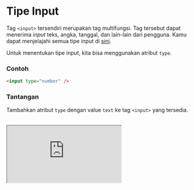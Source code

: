# Tipe Input

Tag `<input>` tersendiri merupakan tag multifungsi. Tag tersebut dapat menerima _input_ teks, angka, tanggal, dan lain-lain dari pengguna. Kamu dapat menjelajahi semua tipe input di [sini](https://www.w3schools.com/html/html_form_input_types.asp).

Untuk menentukan tipe input, kita bisa menggunakan atribut `type`.

### Contoh

```html
<input type="number" />
```

### Tantangan

Tambahkan atribut `type` dengan value `text` ke tag `<input>` yang tersedia.

<br />

<iframe
  src="https://stackblitz.com/fork/ngodingorg-a23?ctl=1&embed=1&file=index.html&hideExplorer=1"
  style={{ width: "100%", height: "564px" }}
/>

### Solusi

[Buka Solusi](https://stackblitz.com/fork/ngodingorg-a23-solution?embed=1&file=index.html)

